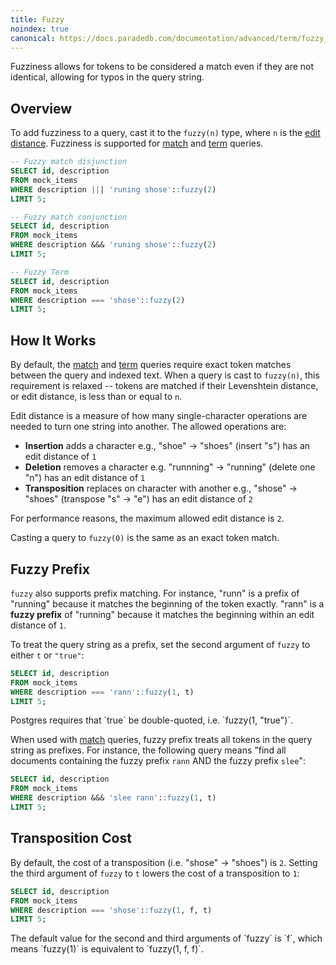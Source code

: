 ```yaml
---
title: Fuzzy
noindex: true
canonical: https://docs.paradedb.com/documentation/advanced/term/fuzzy_term
---
```


Fuzziness allows for tokens to be considered a match even if they are not identical, allowing for typos
in the query string.

## Overview

To add fuzziness to a query, cast it to the `fuzzy(n)` type, where `n` is the [edit distance](#how-it-works).
Fuzziness is supported for [match](/v2/full-text/match) and [term](/v2/full-text/term) queries.

```sql
-- Fuzzy match disjunction
SELECT id, description
FROM mock_items
WHERE description ||| 'runing shose'::fuzzy(2)
LIMIT 5;

-- Fuzzy match conjunction
SELECT id, description
FROM mock_items
WHERE description &&& 'runing shose'::fuzzy(2)
LIMIT 5;

-- Fuzzy Term
SELECT id, description
FROM mock_items
WHERE description === 'shose'::fuzzy(2)
LIMIT 5;
```

## How It Works

By default, the [match](/v2/full-text/match) and [term](/v2/full-text/term) queries require exact token matches between the query and indexed text. When a query is cast to `fuzzy(n)`, this requirement is relaxed -- tokens are matched if their Levenshtein distance, or edit distance, is less than or equal to `n`.

Edit distance is a measure of how many single-character operations are needed to turn one string into another. The allowed operations are:

- **Insertion** adds a character e.g., "shoe" → "shoes" (insert "s") has an edit distance of `1`
- **Deletion** removes a character e.g. "runnning" → "running" (delete one "n") has an edit distance of `1`
- **Transposition** replaces on character with another e.g., "shose" → "shoes" (transpose "s" → "e") has an edit distance of `2`

<Note>For performance reasons, the maximum allowed edit distance is `2`.</Note>

<Note>Casting a query to `fuzzy(0)` is the same as an exact token match.</Note>

## Fuzzy Prefix

`fuzzy` also supports prefix matching.
For instance, "runn" is a prefix of "running" because it matches the beginning of the token exactly. "rann" is a **fuzzy prefix** of "running" because it matches the
beginning within an edit distance of `1`.

To treat the query string as a prefix, set the second argument of `fuzzy` to either `t` or `"true"`:

```sql
SELECT id, description
FROM mock_items
WHERE description === 'rann'::fuzzy(1, t)
LIMIT 5;
```

<Note>
  Postgres requires that `true` be double-quoted, i.e. `fuzzy(1, "true")`.
</Note>

When used with [match](/v2/full-text/match) queries, fuzzy prefix treats all tokens in the query string as prefixes.
For instance, the following query means "find all documents containing the fuzzy prefix `rann` AND the fuzzy prefix `slee`":

```sql
SELECT id, description
FROM mock_items
WHERE description &&& 'slee rann'::fuzzy(1, t)
LIMIT 5;
```

## Transposition Cost

By default, the cost of a transposition (i.e. "shose" → "shoes") is `2`. Setting the third argument of `fuzzy` to `t` lowers the
cost of a transposition to `1`:

```sql
SELECT id, description
FROM mock_items
WHERE description === 'shose'::fuzzy(1, f, t)
LIMIT 5;
```

<Note>
  The default value for the second and third arguments of `fuzzy` is `f`, which
  means `fuzzy(1)` is equivalent to `fuzzy(1, f, f)`.
</Note>

